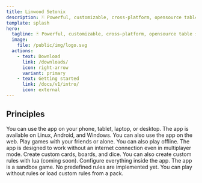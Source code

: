 ```yaml
---
title: Linwood Setonix
description: 🃏 Powerful, customizable, cross-platform, opensource table sandbox game 🃏
template: splash
hero:
  tagline: 🃏 Powerful, customizable, cross-platform, opensource table sandbox game 🃏
  image:
    file: /public/img/logo.svg
  actions:
    - text: Download
      link: /downloads/
      icon: right-arrow
      variant: primary
    - text: Getting started
      link: /docs/v1/intro/
      icon: external
---
```


## Principles

<CardGrid stagger>
	<Card title="Cross platform" icon="laptop">
		You can use the app on your phone, tablet, laptop, or desktop. The app is available on Linux, Android, and Windows. You can also use the app on the web.
	</Card>
	<Card title="Multiplayer and offline" icon="puzzle">
		Play games with your friends or alone. You can also play offline. The app is designed to work without an internet connection even in multiplayer mode.
	</Card>
	<Card title="Customizable" icon="pencil">
		Create custom cards, boards, and dice. You can also create custom rules with lua (coming soon). Configure everything inside the app.
	</Card>
	<Card title="Sandbox" icon="open-book">
		The app is a sandbox game. No predefined rules are implemented yet. You can play without rules or load custom rules from a pack.
	</Card>
</CardGrid>

<LinkCard title="Download today" href="/downloads/" />
